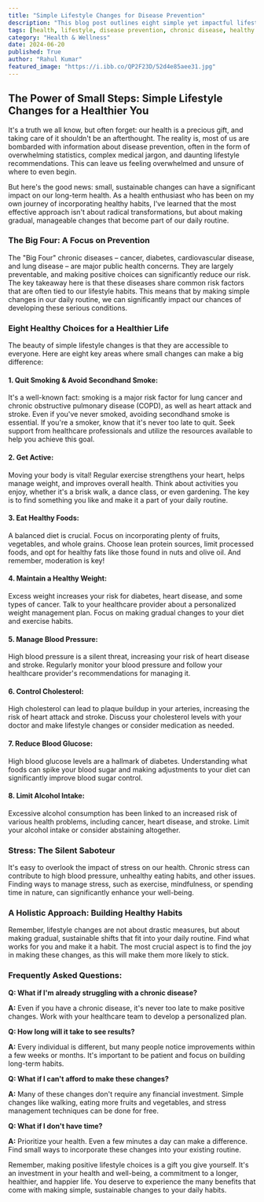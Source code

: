 ```yaml
---
title: "Simple Lifestyle Changes for Disease Prevention"
description: "This blog post outlines eight simple yet impactful lifestyle changes that can significantly reduce your risk of developing chronic diseases. Discover how quitting smoking, getting active, eating healthy, and managing stress can contribute to a healthier and longer life."
tags: [health, lifestyle, disease prevention, chronic disease, healthy habits, wellness, fitness, nutrition, stress management, smoking cessation]
category: "Health & Wellness"
date: 2024-06-20
published: True
author: "Rahul Kumar"
featured_image: "https://i.ibb.co/QP2F23D/52d4e85aee31.jpg"
---
```


##  The Power of Small Steps: Simple Lifestyle Changes for a Healthier You

It's a truth we all know, but often forget: our health is a precious gift, and taking care of it shouldn't be an afterthought. The reality is, most of us are bombarded with information about disease prevention, often in the form of overwhelming statistics, complex medical jargon, and daunting lifestyle recommendations. This can leave us feeling overwhelmed and unsure of where to even begin. 

But here's the good news:  small, sustainable changes can have a significant impact on our long-term health.  As a health enthusiast who has been on my own journey of incorporating healthy habits, I've learned that the most effective approach isn't about radical transformations, but about making gradual, manageable changes that become part of our daily routine.

###  The Big Four:  A Focus on Prevention

The "Big Four" chronic diseases – cancer, diabetes, cardiovascular disease, and lung disease – are major public health concerns.  They are largely preventable, and making positive choices can significantly reduce our risk. The key takeaway here is that these diseases share common risk factors that are often tied to our lifestyle habits.  This means that by making simple changes in our daily routine, we can significantly impact our chances of developing these serious conditions.

###  Eight Healthy Choices for a Healthier Life

The beauty of simple lifestyle changes is that they are accessible to everyone. Here are eight key areas where small changes can make a big difference:

####  1.  Quit Smoking & Avoid Secondhand Smoke:

It's a well-known fact: smoking is a major risk factor for lung cancer and chronic obstructive pulmonary disease (COPD), as well as heart attack and stroke. Even if you've never smoked, avoiding secondhand smoke is essential.  If you're a smoker, know that it's never too late to quit.  Seek support from healthcare professionals and utilize the resources available to help you achieve this goal.

####  2.  Get Active:  

Moving your body is vital! Regular exercise strengthens your heart, helps manage weight, and improves overall health.  Think about activities you enjoy, whether it's a brisk walk, a dance class, or even gardening.  The key is to find something you like and make it a part of your daily routine.  

####  3.  Eat Healthy Foods:

A balanced diet is crucial.  Focus on incorporating plenty of fruits, vegetables, and whole grains.  Choose lean protein sources, limit processed foods, and opt for healthy fats like those found in nuts and olive oil.  And remember, moderation is key!  

####  4.  Maintain a Healthy Weight:

Excess weight increases your risk for diabetes, heart disease, and some types of cancer.  Talk to your healthcare provider about a personalized weight management plan.  Focus on making gradual changes to your diet and exercise habits. 

####  5.  Manage Blood Pressure:

High blood pressure is a silent threat, increasing your risk of heart disease and stroke.  Regularly monitor your blood pressure and follow your healthcare provider's recommendations for managing it.  

####  6.  Control Cholesterol:

High cholesterol can lead to plaque buildup in your arteries, increasing the risk of heart attack and stroke.  Discuss your cholesterol levels with your doctor and make lifestyle changes or consider medication as needed.

####  7.  Reduce Blood Glucose:

High blood glucose levels are a hallmark of diabetes.  Understanding what foods can spike your blood sugar and making adjustments to your diet can significantly improve blood sugar control.  

####  8.  Limit Alcohol Intake:

Excessive alcohol consumption has been linked to an increased risk of various health problems, including cancer, heart disease, and stroke.  Limit your alcohol intake or consider abstaining altogether.

###  Stress:  The Silent Saboteur

It's easy to overlook the impact of stress on our health.  Chronic stress can contribute to high blood pressure, unhealthy eating habits, and other issues.  Finding ways to manage stress, such as exercise, mindfulness, or spending time in nature, can significantly enhance your well-being.

###  A Holistic Approach:  Building Healthy Habits

Remember, lifestyle changes are not about drastic measures, but about making gradual, sustainable shifts that fit into your daily routine.  Find what works for you and make it a habit.  The most crucial aspect is to find the joy in making these changes, as this will make them more likely to stick.

###  Frequently Asked Questions:

**Q:  What if I'm already struggling with a chronic disease?**

**A:**  Even if you have a chronic disease, it's never too late to make positive changes.  Work with your healthcare team to develop a personalized plan.  

**Q:  How long will it take to see results?**

**A:**  Every individual is different, but many people notice improvements within a few weeks or months.  It's important to be patient and focus on building long-term habits.  

**Q:  What if I can't afford to make these changes?**

**A:**  Many of these changes don't require any financial investment.  Simple changes like walking, eating more fruits and vegetables, and stress management techniques can be done for free.  

**Q:  What if I don't have time?**

**A:**  Prioritize your health.  Even a few minutes a day can make a difference.  Find small ways to incorporate these changes into your existing routine.  

Remember, making positive lifestyle choices is a gift you give yourself.  It's an investment in your health and well-being, a commitment to a longer, healthier, and happier life.  You deserve to experience the many benefits that come with making simple, sustainable changes to your daily habits. 